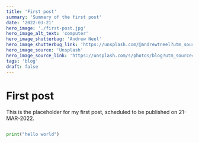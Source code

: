 ```yaml
---
title: 'First post'
summary: 'Summary of the first post'
date: '2022-03-21'
hero_image: './first-post.jpg'
hero_image_alt_text: 'computer'
hero_image_shutterbug: 'Andrew Neel'
hero_image_shutterbug_link: 'https://unsplash.com/@andrewtneel?utm_source=unsplash&utm_medium=referral&utm_content=creditCopyText'
hero_image_source: 'Unsplash'
hero_image_source_link: 'https://unsplash.com/s/photos/blog?utm_source=unsplash&utm_medium=referral&utm_content=creditCopyText'
tags: 'blog'
draft: false
---
```


# First post

This is the placeholder for my first post, scheduled to be published on 21-MAR-2022.

```python

print("hello world")

```
